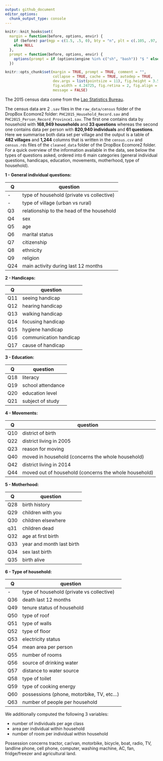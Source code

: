 ```yaml
---
output: github_document
editor_options: 
  chunk_output_type: console
---
```


<!--
IMAGES:
Insert them with: ![alt text](image.png)
You can also resize them if needed: convert image.png -resize 50% image.png
If you want to center the image, go through HTML code:
<div style="text-align:center"><img src ="image.png"/></div>

REFERENCES:
For references: Put all the bibTeX references in the file "references.bib"
in the current folder and cite the references as @key or [@key] in the text.
Uncomment the bibliography field in the above header and put a "References"
title wherever you want to display the reference list.
-->

```r
knitr::knit_hooks$set(
  margin = function(before, options, envir) {
    if (before) par(mgp = c(1.5, .5, 0), bty = "n", plt = c(.105, .97, .13, .97))
    else NULL
  },
  prompt = function(before, options, envir) {
    options(prompt = if (options$engine %in% c("sh", "bash")) "$ " else "> ")
  })

knitr::opts_chunk$set(margin = TRUE, prompt = TRUE, comment = "",
                      collapse = TRUE, cache = TRUE, autodep = TRUE,
                      dev.args = list(pointsize = 11), fig.height = 3.5,
                      fig.width = 4.24725, fig.retina = 2, fig.align = "center",
                      message = FALSE)

```

The 2015 census data come from the [Lao Statistics Bureau](https://www.lsb.gov.la).

The census data are 2 `.sav` files in the `raw_data/census` folder of the DropBox
Ecomore2 folder: `PHC2015_Household_Record.sav` and
`PHC2015_Person_Record_Province1.sav`. The first one contains data by household
with **168,949 households** and **33 questions** whereas the second one contains
data per person with **820,940 individuals** and **61 questions**. Here we
summarise both data set per village and the output is a table of **482 villages**
and **1,244** columns that is written in the `census.csv` and `census.rds` files
of the `cleaned_data` folder of the DropBox Ecomore2 folder. For a quick
overview of the information available in the data, see below the types of
questions asked, ordered into 6 main categories (general individual questions,
handicaps, education, movements, motherhood, type of household).

**1 - General individual questions:**
 
 Q  | question
--- | -----------------
 -  | type of household (private vs collective)
 -  | type of village (urban vs rural)
Q3  | relationship to the head of the household
Q4  | sex
Q5  | age
Q6  | marital status
Q7  | citizenship
Q8  | ethnicity
Q9  | religion
Q24 | main activity during last 12 months

**2 - Handicaps:**

 Q  | question
--- | ---------------
Q11 | seeing handicap
Q12 | hearing handicap
Q13 | walking handicap
Q14 | focusing handicap
Q15 | hygiene handicap
Q16 | communication handicap
Q17 | cause of handicap

**3 - Education:**

 Q  | question
--- | --------
Q18 | literacy
Q19 | school attendance
Q20 | education level
Q21 | subject of study

**4 - Movements:**

 Q  | question
--- | -----------------
Q10 | district of birth
Q22 | district living in 2005
Q23 | reason for moving
Q40 | moved in household (concerns the whole household)
Q42 | district living in 2014
Q44 | moved out of household (concerns the whole household)

**5 - Motherhood:**

 Q  | question
--- | -------------
Q28 | birth history
Q29 | children with you
Q30 | children elsewhere
q31 | children dead
Q32 | age at first birth
Q33 | year and month last birth
Q34 | sex last birth
Q35 | birth alive

**6 - Type of household:**

 Q  | question
--- | -----------------
 -  | type of household (private vs collective)
Q36 | death last 12 months
Q49 | tenure status of household
Q50 | type of roof
Q51 | type of walls
Q52 | type of floor
Q53 | electricity status
Q54 | mean area per person
Q55 | number of rooms
Q56 | source of drinking water
Q57 | distance to water source
Q58 | type of toilet
Q59 | type of cooking energy
Q60 | possessions (phone, motorbike, TV, etc...)
Q63 | number of people per household

We additionally computed the following 3 variables:

* number of individuals per age class
* area per individual within household
* number of room per individual within household

Possession concerns tractor, car/van, motorbike, bicycle, boat, radio, TV,
landline phone, cell phone, computer, washing machine, AC, fan, fridge/freezer
and agricultural land.

